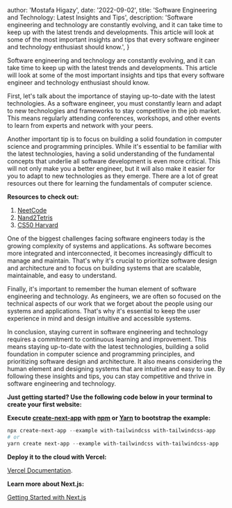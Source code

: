 
  author: 'Mostafa Higazy',
  date: '2022-09-02',
  title: 'Software Engineering and Technology: Latest Insights and Tips',
  description:
    'Software engineering and technology are constantly evolving, and it can take time to keep up with the latest trends and developments. This article will look at some of the most important insights and tips that every software engineer and technology enthusiast should know.',
}


Software engineering and technology are constantly evolving, and it can take time to keep up with the latest trends and developments. This article will look at some of the most important insights and tips that every software engineer and technology enthusiast should know.

First, let's talk about the importance of staying up-to-date with the latest
technologies. As a software engineer, you must constantly learn and adapt to new technologies and frameworks to stay competitive in the
job market. This means regularly attending conferences, workshops, and other
events to learn from experts and network with your peers.

Another important tip is to focus on building a solid foundation in computer
science and programming principles. While it's essential to be familiar with the
latest technologies, having a solid understanding
of the fundamental concepts that underlie all software development is even more critical. This will not
only make you a better engineer, but it will also make it easier for you to
adapt to new technologies as they emerge. There are a lot of great resources out there for
learning the fundamentals of computer science.

**Resources to check out:**

1. [NeetCode](https://www.youtube.com/@NeetCode)
2. [Nand2Tetris](https://www.nand2tetris.org/)
3. [CS50 Harvard](https://pll.harvard.edu/course/cs50-introduction-computer-science?delta=0)

One of the biggest challenges facing software engineers today is the growing
complexity of systems and applications. As software becomes more
integrated and interconnected, it becomes increasingly difficult to
manage and maintain. That's why it's crucial to prioritize software
design and architecture and to focus on building systems that are
scalable, maintainable, and easy to understand.

Finally, it's important to remember the human
element of software engineering and technology. As engineers, we are often so
focused on the technical aspects of our work that we forget about the people
using our systems and applications. That's why it's essential to
keep the user experience in mind and design intuitive and accessible systems.

In conclusion, staying current in software engineering and technology
requires a commitment to continuous learning and improvement. This means
staying up-to-date with the latest technologies, building a solid foundation
in computer science and programming principles, and prioritizing software design
and architecture. It also means considering the human element and
designing systems that are intuitive and easy to use. By following these insights
and tips, you can stay competitive and thrive in software
engineering and technology.

**Just getting started? Use the following code below in your terminal to create your first website:**

**Execute [create-next-app](https://github.com/vercel/next.js/tree/canary/packages/create-next-app) with [npm](https://docs.npmjs.com/cli/v9/commands/npm-init) or [Yarn](https://classic.yarnpkg.com/en/docs/cli/create/) to bootstrap the example:**

```powershell
npx create-next-app --example with-tailwindcss with-tailwindcss-app
# or
yarn create next-app --example with-tailwindcss with-tailwindcss-app
```

**Deploy it to the cloud with Vercel:**

[Vercel Documentation](https://nextjs.org/docs/deployment).

**Learn more about Next.js:**

[Getting Started with Next.js](https://nextjs.org/docs/getting-started)
